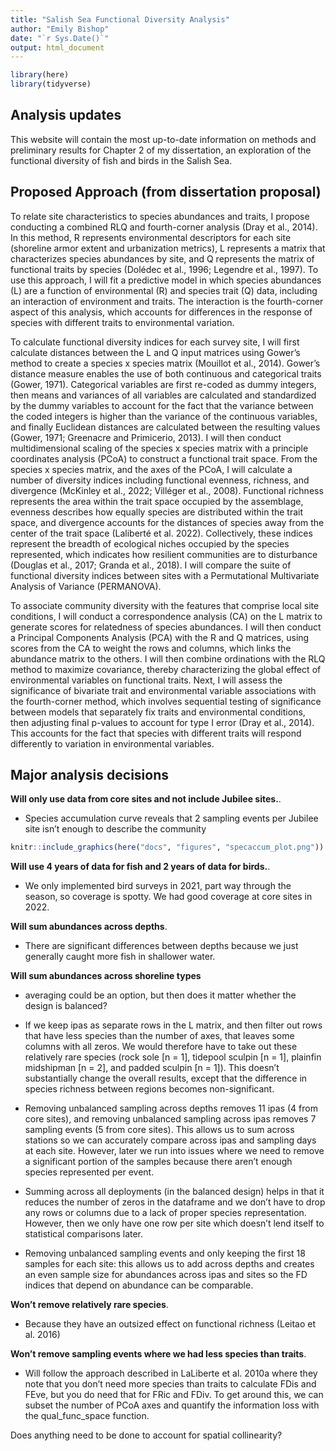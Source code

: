 ```yaml
---
title: "Salish Sea Functional Diversity Analysis"
author: "Emily Bishop"
date: "`r Sys.Date()`"
output: html_document
---
```


```r
library(here)
library(tidyverse)
```

## Analysis updates 

This website will contain the most up-to-date information on methods and preliminary results for Chapter 2 of my dissertation, an exploration of the functional diversity of fish and birds in the Salish Sea.

## Proposed Approach (from dissertation proposal)

To relate site characteristics to species abundances and traits, I propose conducting a combined RLQ and fourth-corner analysis (Dray et al., 2014). In this method, R represents environmental descriptors for each site (shoreline armor extent and urbanization metrics), L represents a matrix that characterizes species abundances by site, and Q represents the matrix of functional traits by species (Dolédec et al., 1996; Legendre et al., 1997). To use this approach, I will fit a predictive model in which species abundances (L) are a function of environmental (R) and species trait (Q) data, including an interaction of environment and traits. The interaction is the fourth-corner aspect of this analysis, which accounts for differences in the response of species with different traits to environmental variation. 

To calculate functional diversity indices for each survey site, I will first calculate distances between the L and Q input matrices using Gower’s method to create a species x species matrix (Mouillot et al., 2014). Gower’s distance measure enables the use of both continuous and categorical traits (Gower, 1971). Categorical variables are first re-coded as dummy integers, then means and variances of all variables are calculated and standardized by the dummy variables to account for the fact that the variance between the coded integers is higher than the variance of the continuous variables, and finally Euclidean distances are calculated between the resulting values (Gower, 1971; Greenacre and Primicerio, 2013). I will then conduct multidimensional scaling of the species x species matrix with a principle coordinates analysis (PCoA) to construct a functional trait space. From the species x species matrix, and the axes of the PCoA, I will calculate a number of diversity indices including functional evenness, richness, and divergence (McKinley et al., 2022; Villéger et al., 2008). Functional richness represents the area within the trait space occupied by the assemblage, evenness describes how equally species are distributed within the trait space, and divergence accounts for the distances of species away from the center of the trait space (Laliberté et al. 2022). Collectively, these indices represent the breadth of ecological niches occupied by the species represented, which indicates how resilient communities are to disturbance (Douglas et al., 2017; Granda et al., 2018). I will compare the suite of functional diversity indices between sites with a Permutational Multivariate Analysis of Variance (PERMANOVA).

To associate community diversity with the features that comprise local site conditions, I will conduct a correspondence analysis (CA) on the L matrix to generate scores for relatedness of species abundances. I will then conduct a Principal Components Analysis (PCA) with the R and Q matrices, using scores from the CA to weight the rows and columns, which links the abundance matrix to the others. I will then combine ordinations with the RLQ method to maximize covariance, thereby characterizing the global effect of environmental variables on functional traits. Next, I will assess the significance of bivariate trait and environmental variable associations with the fourth-corner method, which involves sequential testing of significance between models that separately fix traits and environmental conditions, then adjusting final p-values to account for type I error (Dray et al., 2014). This accounts for the fact that species with different traits will respond differently to variation in environmental variables.

## Major analysis decisions

**Will only use data from core sites and not include Jubilee sites.**. 

- Species accumulation curve reveals that 2 sampling events per Jubilee site isn't enough to describe the community

```r
knitr::include_graphics(here("docs", "figures", "specaccum_plot.png"))
```

**Will use 4 years of data for fish and 2 years of data for birds.**. 

-  We only implemented bird surveys in 2021, part way through the season, so coverage is spotty. We had good coverage at core sites in 2022. 

**Will sum abundances across depths**. 

- There are significant differences between depths because we just generally caught more fish in shallower water. 

**Will sum abundances across shoreline types**

- averaging could be an option, but then does it matter whether the design is balanced?

- If we keep ipas as separate rows in the L matrix, and then filter out rows that have less species than the number of axes, that leaves some columns with all zeros. We would therefore have to take out these relatively rare species (rock sole [n = 1], tidepool sculpin [n = 1], plainfin midshipman [n = 2], and padded sculpin [n = 1]). This doesn't substantially change the overall results, except that the difference in species richness between regions becomes non-significant. 

- Removing unbalanced sampling across depths removes 11 ipas (4 from core sites), and removing unbalanced sampling across ipas removes 7 sampling events (5 from core sites). This allows us to sum across stations so we can accurately compare across ipas and sampling days at each site. However, later we run into issues where we need to remove a significant portion of the samples because there aren't enough species represented per event. 

- Summing across all deployments (in the balanced design) helps in that it reduces the number of zeros in the dataframe and we don't have to drop any rows or columns due to a lack of proper species representation. However, then we only have one row per site which doesn't lend itself to statistical comparisons later.

- Removing unbalanced sampling events and only keeping the first 18 samples for each site: this allows us to add across depths and creates an even sample size for abundances across ipas and sites so the FD indices that depend on abundance can be comparable. 

**Won't remove relatively rare species**. 

- Because they have an outsized effect on functional richness (Leitao et al. 2016)

**Won't remove sampling events where we had less species than traits**. 

- Will follow the approach described in LaLiberte et al. 2010a where they note that you don't need more species than traits to calculate FDis and FEve, but you do need that for FRic and FDiv. To get around this, we can subset the number of PCoA axes and quantify the information loss with the qual_func_space function.  

Does anything need to be done to account for spatial collinearity?

